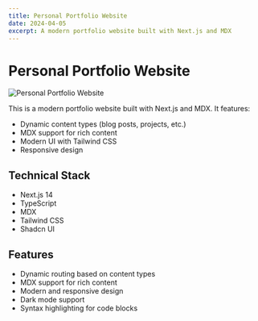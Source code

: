 ```yaml
---
title: Personal Portfolio Website
date: 2024-04-05
excerpt: A modern portfolio website built with Next.js and MDX
---
```


# Personal Portfolio Website

![Personal Portfolio Website](/projects/code.jpg)

This is a modern portfolio website built with Next.js and MDX. It features:

- Dynamic content types (blog posts, projects, etc.)
- MDX support for rich content
- Modern UI with Tailwind CSS
- Responsive design

## Technical Stack

- Next.js 14
- TypeScript
- MDX
- Tailwind CSS
- Shadcn UI

## Features

- Dynamic routing based on content types
- MDX support for rich content
- Modern and responsive design
- Dark mode support
- Syntax highlighting for code blocks 